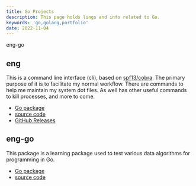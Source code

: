 ```yaml
---
title: Go Projects
description: This page holds lings and info related to Go.
keywords: 'go,golang,portfolio'
date: 2022-11-04
---
```


<AnchorLinks>
  <AnchorLink>eng-go</AnchorLink>
</AnchorLinks>

## eng

This is a command line interface (cli), based on [spf13/cobra](https://cobra.dev). The primary purpose of it is to facilitate my normal workflow. There are commands to help me maintain my system dot files. As well has other useful commands to kill processes, and more to come.

- [Go package](https://pkg.go.dev/github.com/eng618/eng)
- [source code](https://github.com/eng618/eng)
- [GitHub Releases](https://github.com/eng618/eng/releases)

## eng-go

This package is a learning package used to test various data algorithms for programming in Go.

- [Go package](https://pkg.go.dev/github.com/eng618/go-eng)
- [source code](https://github.com/eng618/go-eng)

